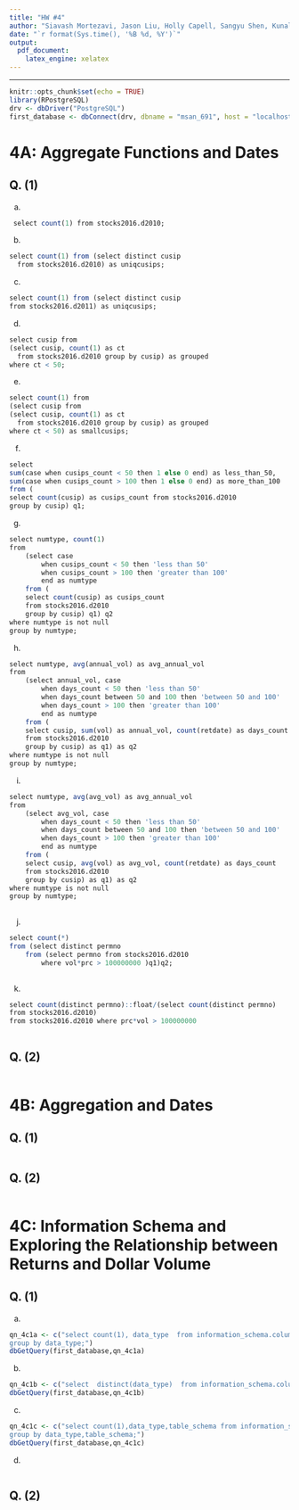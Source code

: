```yaml
---
title: "HW #4"
author: "Siavash Mortezavi, Jason Liu, Holly Capell, Sangyu Shen, Kunal Kotian"
date: "`r format(Sys.time(), '%B %d, %Y')`"
output: 
  pdf_document: 
    latex_engine: xelatex
---
```


---------------------------------------------------------------------------

```r
knitr::opts_chunk$set(echo = TRUE)
library(RPostgreSQL)
drv <- dbDriver("PostgreSQL")
first_database <- dbConnect(drv, dbname = "msan_691", host = "localhost", port = 5432, user = "postgres", password = "postgres")
```


# 4A: Aggregate Functions and Dates

## Q. (1)

(a)

```r
 select count(1) from stocks2016.d2010;
```

(b)

```r
select count(1) from (select distinct cusip 
  from stocks2016.d2010) as uniqcusips;
```

(c)

```r
select count(1) from (select distinct cusip 
from stocks2016.d2011) as uniqcusips;
```

(d)

```r
select cusip from
(select cusip, count(1) as ct 
  from stocks2016.d2010 group by cusip) as grouped
where ct < 50;
```

(e)

```r
select count(1) from
(select cusip from
(select cusip, count(1) as ct 
  from stocks2016.d2010 group by cusip) as grouped
where ct < 50) as smallcusips;
```

(f)

```r
select
sum(case when cusips_count < 50 then 1 else 0 end) as less_than_50,
sum(case when cusips_count > 100 then 1 else 0 end) as more_than_100
from (
select count(cusip) as cusips_count from stocks2016.d2010 
group by cusip) q1;
```

(g)

```r
select numtype, count(1)
from
    (select case 
        when cusips_count < 50 then 'less than 50' 
        when cusips_count > 100 then 'greater than 100'
        end as numtype
    from (
    select count(cusip) as cusips_count 
    from stocks2016.d2010 
    group by cusip) q1) q2
where numtype is not null
group by numtype;
```


(h)

```r
select numtype, avg(annual_vol) as avg_annual_vol
from
    (select annual_vol, case
        when days_count < 50 then 'less than 50'
        when days_count between 50 and 100 then 'between 50 and 100'
        when days_count > 100 then 'greater than 100'
        end as numtype
    from (
    select cusip, sum(vol) as annual_vol, count(retdate) as days_count
    from stocks2016.d2010
    group by cusip) as q1) as q2
where numtype is not null
group by numtype;
```

(i)

```r
select numtype, avg(avg_vol) as avg_annual_vol
from
    (select avg_vol, case
        when days_count < 50 then 'less than 50'
        when days_count between 50 and 100 then 'between 50 and 100'
        when days_count > 100 then 'greater than 100'
        end as numtype
    from (
    select cusip, avg(vol) as avg_vol, count(retdate) as days_count
    from stocks2016.d2010
    group by cusip) as q1) as q2
where numtype is not null
group by numtype;
 
```

(j)

```r
select count(*)
from (select distinct permno
    from (select permno from stocks2016.d2010
        where vol*prc > 100000000 )q1)q2;
   
```

(k)

```r
select count(distinct permno)::float/(select count(distinct permno) 
from stocks2016.d2010) 
from stocks2016.d2010 where prc*vol > 100000000
   
```


## Q. (2)

```r

```


\newpage

# 4B: Aggregation and Dates

## Q. (1)

```r

```

## Q. (2)

```r

```

\newpage

# 4C: Information Schema and Exploring the Relationship between Returns and Dollar Volume

## Q. (1)

(a)

```r
qn_4c1a <- c("select count(1), data_type  from information_schema.columns
group by data_type;")
dbGetQuery(first_database,qn_4c1a)
```

(b)

```r
qn_4c1b <- c("select  distinct(data_type)  from information_schema.columns;")
dbGetQuery(first_database,qn_4c1b)
```

(c)

```r
qn_4c1c <- c("select count(1),data_type,table_schema from information_schema.columns
group by data_type,table_schema;")
dbGetQuery(first_database,qn_4c1c)
```

(d)

```r


```
## Q. (2)

```r

```


